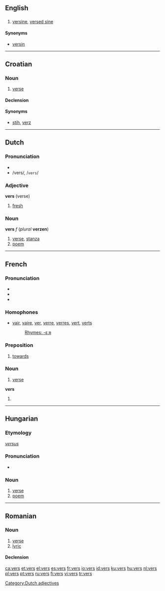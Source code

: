 {{see|verš}}
==English==

==={{abbreviation}}===
{{infl|en|abbreviation}}

# {{trigonometry}} [[versine]], [[versed sine]]

====Synonyms====
* [[versin]]

----

==Croatian==

===Noun===
{{hr-noun|g=m|versi}}

# {{archaic|lang=hr}} [[verse]]

====Declension====
{{hr-decl-dan}}

====Synonyms====
* [[stih]], [[verz]]

----

==Dutch==

===Pronunciation===
*{{audio|Nl-vers.ogg|audio}}
* /vers/, /<tt>vers</tt>/

===Adjective===
'''vers''' (verse)

# [[fresh]]

===Noun===
'''vers''' ''f'' (''plural'' '''verzen''')

# [[verse]], [[stanza]]
# [[poem]]

[[Category:Dutch adjectives]]

----

==French==

===Pronunciation===
*{{audio|Fr-vers.ogg|audio}}
* {{IPA | /vɛːʁ/}}
* {{SAMPA | /vE:R/}}

===Homophones===
* [[vair]], [[vaire]], [[ver]], [[verre]], [[verres]], [[vert]], [[verts]]
*: [[Rhymes:French:-εːʀ|Rhymes: -εːʀ]]

===Preposition===
{{infl|fr|preposition}}

# [[towards]]

===Noun===
{{fr-noun|m| plural=vers}}

# [[verse]]

'''vers''' {{m|p}}

# {{plural of | ver#French | ver|lang=French}}

----

==Hungarian==

===Etymology===
{{L.|hu}} ''[[versus]]''

===Pronunciation===
* {{IPA|/ˈvɛrʃ/|lang=hu}}

===Noun===
{{infl|hu|noun}}

# [[verse]]
# [[poem]]

----

==Romanian==

===Noun===
{{ro-noun|gend=n|pl=versuri}}

# [[verse]]
# [[lyric]]

====Declension====
{{ro-noun-n-uri}}

[[ca:vers]]
[[et:vers]]
[[el:vers]]
[[es:vers]]
[[fr:vers]]
[[io:vers]]
[[id:vers]]
[[ku:vers]]
[[hu:vers]]
[[nl:vers]]
[[pl:vers]]
[[pt:vers]]
[[ru:vers]]
[[fi:vers]]
[[vi:vers]]
[[tr:vers]]